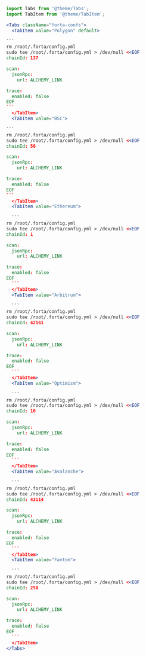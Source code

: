 ````jsx
import Tabs from '@theme/Tabs';
import TabItem from '@theme/TabItem';

<Tabs className="forta-confs">
  <TabItem value="Polygon" default>

```
rm /root/.forta/config.yml
sudo tee /root/.forta/config.yml > /dev/null <<EOF
chainId: 137

scan:
  jsonRpc:
    url: ALCHEMY_LINK

trace:
  enabled: false
EOF
```
  </TabItem>
  <TabItem value="BSC">

```  
rm /root/.forta/config.yml
sudo tee /root/.forta/config.yml > /dev/null <<EOF
chainId: 56

scan:
  jsonRpc:
    url: ALCHEMY_LINK

trace:
  enabled: false
EOF
```
  </TabItem>
  <TabItem value="Ethereum">
  
  ``` 
rm /root/.forta/config.yml
sudo tee /root/.forta/config.yml > /dev/null <<EOF
chainId: 1

scan:
  jsonRpc:
    url: ALCHEMY_LINK

trace:
  enabled: false
EOF
  ``` 
  </TabItem>
  <TabItem value="Arbitrum">
  
  ```
rm /root/.forta/config.yml
sudo tee /root/.forta/config.yml > /dev/null <<EOF
chainId: 42161

scan:
  jsonRpc:
    url: ALCHEMY_LINK

trace:
  enabled: false
EOF
  ``` 
  </TabItem>
  <TabItem value="Optimism">
  
  ``` 
rm /root/.forta/config.yml
sudo tee /root/.forta/config.yml > /dev/null <<EOF
chainId: 10

scan:
  jsonRpc:
    url: ALCHEMY_LINK

trace:
  enabled: false
EOF
  ``` 
  </TabItem>
  <TabItem value="Avalanche">
  
  ``` 
rm /root/.forta/config.yml
sudo tee /root/.forta/config.yml > /dev/null <<EOF
chainId: 43114

scan:
  jsonRpc:
    url: ALCHEMY_LINK

trace:
  enabled: false
EOF
  ``` 
  </TabItem>
  <TabItem value="Fantom">
  
  ``` 
rm /root/.forta/config.yml
sudo tee /root/.forta/config.yml > /dev/null <<EOF
chainId: 250

scan:
  jsonRpc:
    url: ALCHEMY_LINK

trace:
  enabled: false
EOF  
  ``` 
  </TabItem>
</Tabs>
````

